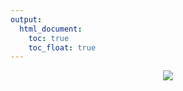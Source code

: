 ```yaml
---
output: 
  html_document:
    toc: true
    toc_float: true
---
```


<space>
      
<center>

<img src="images/cactus.jpg">

</center>


